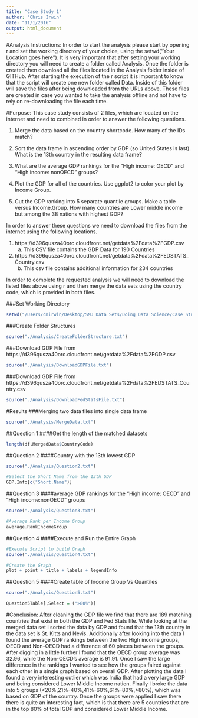 ```yaml
---
title: "Case Study 1"
author: "Chris Irwin"
date: "11/1/2016"
output: html_document
---
```

#Analysis Instructions:
In order to start the analysis please start by opening r and set the working directory of your choice, using the setwd("Your Location goes here"). It is very important that after setting your working directory you will need to create a folder called Analysis. Once the folder is created then download all the files located in the Analysis folder inside of GITHub. After starting the execution of the r script it is important to know that the script will create one new folder called Data. Inside of this folder will save the files after being downloaded from the URLs above. These files are created in case you wanted to take the analysis offline and not have to rely on re-downloading the file each time. 


#Purpose:
This case study consists of 2 files, which are located on the internet and need to combined in order to answer the following questions.

1. Merge the data based on the country shortcode. How many of the IDs match?

2. Sort the data frame in ascending order by GDP (so United States is last). What is the 13th
  country in the resulting data frame?

3. What are the average GDP rankings for the "High income: OECD" and "High income:
  nonOECD" groups?

4. Plot the GDP for all of the countries. Use ggplot2 to color your plot by Income Group.

5. Cut the GDP ranking into 5 separate quantile groups. Make a table versus Income.Group.
How many countries are Lower middle income but among the 38 nations with highest GDP?

In order to answer these questions we need to download the files from the internet using the following locations. 

  1. https://d396qusza40orc.cloudfront.net/getdata%2Fdata%2FGDP.csv 
      a. This CSV file contains the GDP Data for 190 Countries 
  2. https://d396qusza40orc.cloudfront.net/getdata%2Fdata%2FEDSTATS_Country.csv 	
	    b. This csv file contains additional information for 234 countries

In order to complete the requested analysis we will need to download the listed files above using r and then merge the data sets using the country code, which is provided in both files. 


###Set Working Directory 
```r
setwd("/Users/cmirwin/Desktop/SMU Data Sets/Doing Data Science/Case Study 1")
```

###Create Folder Structures
```r
source("./Analysis/CreateFolderStructure.txt")
```

###Download GDP File from https://d396qusza40orc.cloudfront.net/getdata%2Fdata%2FGDP.csv
```r
source("./Analysis/DownloadGDPFile.txt")
```

###Download GDP File from https://d396qusza40orc.cloudfront.net/getdata%2Fdata%2FEDSTATS_Country.csv
```r
source("./Analysis/DownloadFedStatsFile.txt")
```

#Results
###Merging two data files into single data frame
```r
source("./Analysis/MergeData.txt")
```

##Question 1
####Get the length of the matched datasets
```r
length(df.MergedData$CountryCode)
```

##Question 2
####Country with the 13th lowest GDP
```r
source("./Analysis/Question2.txt")

#Select the Short Name from the 13th GDP 
GDP.Info[c("Short.Name")]
```
##Question 3
####average GDP rankings for the "High income: OECD" and "High income:nonOECD" groups
```r
source("./Analysis/Question3.txt")

#Average Rank per Income Group
average.RankIncomeGroup
```


##Question 4
####Execute and Run the Entire Graph
```r
#Execute Script to build Graph
source("./Analysis/Question4.txt")

#Create the Graph
plot + point + title + labels + legendInfo
```

##Question 5
####Create table of Income Group Vs Quantiles
```r
source("./Analysis/Question5.txt")

Question5Table[,Select = (">80%")]
```

#Conclusion:
After cleaning the GDP file we find that there are 189 matching countries that exist in both the GDP and Fed Stats file. While looking at the merged data set I sorted the data by GDP and found that the 13th country in the data set is St. Kitts and Nevis. Additionally after looking into the data I found the average GDP rankings between the two High income groups, OECD and Non-OECD had a difference of 60 places between the groups. After digging in a little further I found that the OECD group average was 32.96, while the Non-OECD's average is 91.91.  Once I saw the large difference in the rankings I wanted to see how the groups faired against each other in a single graph based on overall GDP. After plotting the data I found a very interesting outlier which was India that had a very large GDP and being considered Lower Middle Income nation. Finally I broke the data into 5 groups (<20%,21%-40%,41%-60%,61%-80%,>80%), which was based on GDP of the country. Once the groups were applied I saw there there is quite an interesting fact, which is that there are 5 countries that are in the top 80% of total GDP and considered Lower Middle Income. 